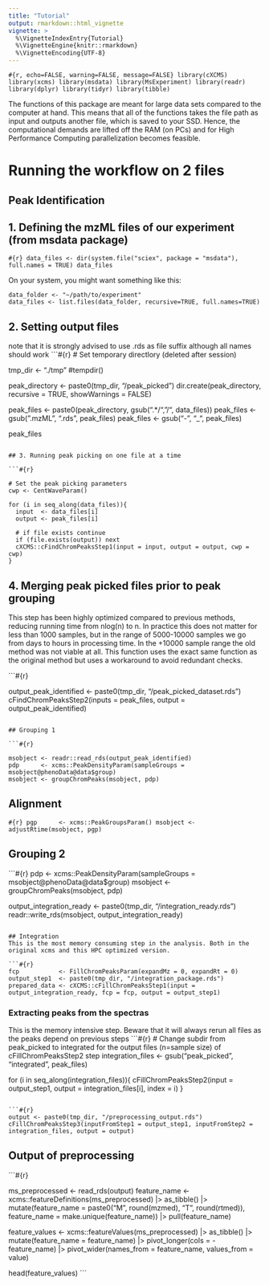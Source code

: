 ```yaml
---
title: "Tutorial"
output: rmarkdown::html_vignette
vignette: >
  %\VignetteIndexEntry{Tutorial}
  %\VignetteEngine{knitr::rmarkdown}
  %\VignetteEncoding{UTF-8}
---
```


```#{r, echo=FALSE, warning=FALSE, message=FALSE}
library(cXCMS)
library(xcms)
library(msdata)
library(MsExperiment)
library(readr)
library(dplyr)
library(tidyr)
library(tibble)
```

The functions of this package are meant for large data sets compared to the computer at hand. This means that all of the functions takes the file path as input and outputs another file, which is saved to your SSD. Hence, the computational demands are lifted off the RAM (on PCs) and for High Performance Computing parallelization becomes feasible.

# Running the workflow on 2 files

## Peak Identification

## 1. Defining the mzML files of our experiment (from msdata package)
```#{r}
data_files <- dir(system.file("sciex", package = "msdata"), full.names = TRUE)
data_files
```

On your system, you might want something like this:
```
data_folder <- "~/path/to/experiment"
data_files <- list.files(data_folder, recursive=TRUE, full.names=TRUE)
```

## 2. Setting output files

note that it is strongly advised to use .rds as file suffix although all names should work
```#{r}
# Set temporary directlory (deleted after session)

tmp_dir <- "./tmp" #tempdir()

peak_directory <- paste0(tmp_dir, "/peak_picked")
dir.create(peak_directory, recursive = TRUE, showWarnings = FALSE)

peak_files <- paste0(peak_directory, gsub(".*/", "/", data_files))
peak_files <- gsub(".mzML", ".rds", peak_files)
peak_files <- gsub("-", "_", peak_files)

peak_files
```

## 3. Running peak picking on one file at a time

```#{r}

# Set the peak picking parameters
cwp <- CentWaveParam()

for (i in seq_along(data_files)){
  input  <- data_files[i]
  output <- peak_files[i]
  
  # if file exists continue
  if (file.exists(output)) next
  cXCMS::cFindChromPeaksStep1(input = input, output = output, cwp = cwp)
}

```

## 4. Merging peak picked files prior to peak grouping

This step has been highly optimized compared to previous methods, reducing running time from nlog(n) to n. In practice this does not matter for less than 1000 samples, but in the range of 5000-10000 samples we go from days to hours in processing time. In the +10000 sample range the old method was not viable at all. This function uses the exact same function as the original method but uses a workaround to avoid redundant checks.


```#{r}

output_peak_identified <- paste0(tmp_dir, "/peak_picked_dataset.rds")
cFindChromPeaksStep2(inputs = peak_files, output = output_peak_identified)

```

## Grouping 1

```#{r}

msobject <- readr::read_rds(output_peak_identified)
pdp      <- xcms::PeakDensityParam(sampleGroups = msobject@phenoData@data$group)
msobject <- groupChromPeaks(msobject, pdp)

```

## Alignment

```#{r}
pgp      <- xcms::PeakGroupsParam()
msobject <- adjustRtime(msobject, pgp)
```

## Grouping 2
```#{r}
pdp      <- xcms::PeakDensityParam(sampleGroups = msobject@phenoData@data$group)
msobject <- groupChromPeaks(msobject, pdp)

output_integration_ready <- paste0(tmp_dir, "/integration_ready.rds")
readr::write_rds(msobject, output_integration_ready)
```

## Integration
This is the most memory consuming step in the analysis. Both in the original xcms and this HPC optimized version.

```#{r}
fcp           <- FillChromPeaksParam(expandMz = 0, expandRt = 0)
output_step1  <- paste0(tmp_dir, "/integration_package.rds")
prepared_data <- cXCMS::cFillChromPeaksStep1(input = output_integration_ready, fcp = fcp, output = output_step1)
```

### Extracting peaks from the spectras
This is the memory intensive step. Beware that it will always rerun all files as the peaks depend on previous steps
```#{r}
# Change subdir from peak_picked to integrated for the output files (n=sample size) of cFillChromPeaksStep2 step
integration_files <- gsub("peak_picked", "integrated", peak_files)

for (i in seq_along(integration_files)){
  cFillChromPeaksStep2(input = output_step1, output = integration_files[i], index = i)
}

```

```#{r}
output <- paste0(tmp_dir, "/preprocessing_output.rds")
cFillChromPeaksStep3(inputFromStep1 = output_step1, inputFromStep2 = integration_files, output = output)
```

## Output of preprocessing

```#{r}

ms_preprocessed <- read_rds(output)
feature_name   <- 
  xcms::featureDefinitions(ms_preprocessed) |> 
  as_tibble() |> 
  mutate(feature_name = paste0("M", round(mzmed), "T", round(rtmed)),
         feature_name = make.unique(feature_name)) |> 
  pull(feature_name)

feature_values  <- 
  xcms::featureValues(ms_preprocessed) |> 
  as_tibble() |> 
  mutate(feature_name = feature_name) |> 
  pivot_longer(cols = -feature_name) |> 
  pivot_wider(names_from = feature_name, values_from = value) 


head(feature_values)
```

